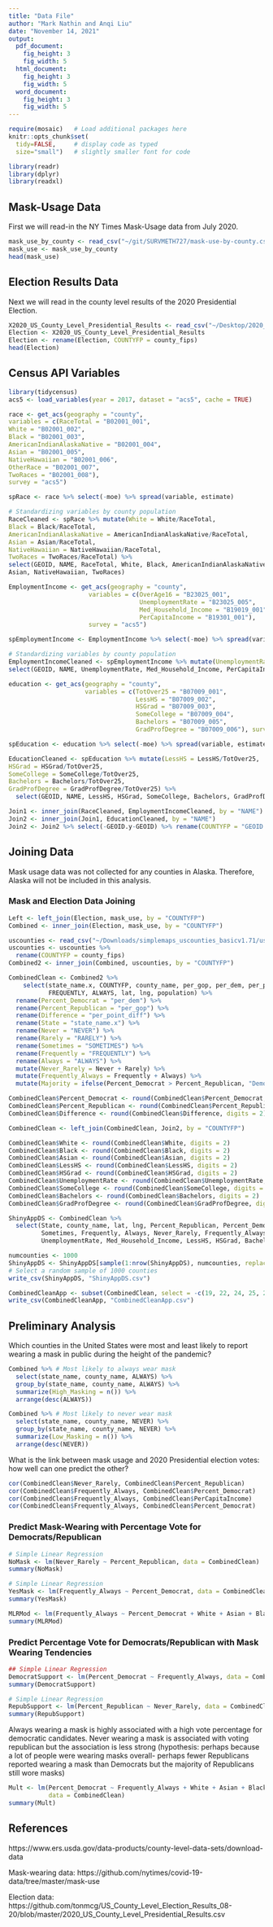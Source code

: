 ```yaml
---
title: "Data File"
author: "Mark Nathin and Anqi Liu"
date: "November 14, 2021"
output: 
  pdf_document:
    fig_height: 3
    fig_width: 5
  html_document:
    fig_height: 3
    fig_width: 5
  word_document:
    fig_height: 3
    fig_width: 5
---
```


```r
require(mosaic)   # Load additional packages here 
knitr::opts_chunk$set(
  tidy=FALSE,     # display code as typed
  size="small")   # slightly smaller font for code
```

```r
library(readr)
library(dplyr)
library(readxl)
```

## Mask-Usage Data 

First we will read-in the NY Times Mask-Usage data from July 2020. 

```r
mask_use_by_county <- read_csv("~/git/SURVMETH727/mask-use-by-county.csv")
mask_use <- mask_use_by_county
head(mask_use)
```

## Election Results Data 

Next we will read in the county level results of the 2020 Presidential Election. 

```r
X2020_US_County_Level_Presidential_Results <- read_csv("~/Desktop/2020_US_County_Level_Presidential_Results.csv")
Election <- X2020_US_County_Level_Presidential_Results
Election <- rename(Election, COUNTYFP = county_fips)
head(Election)
```

## Census API Variables

```r
library(tidycensus)
acs5 <- load_variables(year = 2017, dataset = "acs5", cache = TRUE)
```

```r
race <- get_acs(geography = "county",
variables = c(RaceTotal = "B02001_001",
White = "B02001_002",
Black = "B02001_003",
AmericanIndianAlaskaNative = "B02001_004",
Asian = "B02001_005",
NativeHawaiian = "B02001_006",
OtherRace = "B02001_007",
TwoRaces = "B02001_008"),
survey = "acs5")
```

```r
spRace <- race %>% select(-moe) %>% spread(variable, estimate)
```

```r
# Standardizing variables by county population
RaceCleaned <- spRace %>% mutate(White = White/RaceTotal,
Black = Black/RaceTotal,
AmericanIndianAlaskaNative = AmericanIndianAlaskaNative/RaceTotal,
Asian = Asian/RaceTotal,
NativeHawaiian = NativeHawaiian/RaceTotal,
TwoRaces = TwoRaces/RaceTotal) %>%
select(GEOID, NAME, RaceTotal, White, Black, AmericanIndianAlaskaNative,
Asian, NativeHawaiian, TwoRaces)
```

```r
EmploymentIncome <- get_acs(geography = "county",
                      variables = c(OverAge16 = "B23025_001",
                                    UnemploymentRate = "B23025_005",
                                    Med_Household_Income = "B19019_001",
                                    PerCapitaIncome = "B19301_001"),
                      survey = "acs5")
```

```r
spEmploymentIncome <- EmploymentIncome %>% select(-moe) %>% spread(variable, estimate)
```

```r
# Standardizing variables by county population
EmploymentIncomeCleaned <- spEmploymentIncome %>% mutate(UnemploymentRate = UnemploymentRate/OverAge16) %>%
select(GEOID, NAME, UnemploymentRate, Med_Household_Income, PerCapitaIncome)
```

```r
education <- get_acs(geography = "county",
                     variables = c(TotOver25 = "B07009_001", 
                                   LessHS = "B07009_002", 
                                   HSGrad = "B07009_003",
                                   SomeCollege = "B07009_004", 
                                   Bachelors = "B07009_005", 
                                   GradProfDegree = "B07009_006"), survey = "acs5")
```

```r
spEducation <- education %>% select(-moe) %>% spread(variable, estimate)
```

```r
EducationCleaned <- spEducation %>% mutate(LessHS = LessHS/TotOver25,
HSGrad = HSGrad/TotOver25,
SomeCollege = SomeCollege/TotOver25,
Bachelors = Bachelors/TotOver25,
GradProfDegree = GradProfDegree/TotOver25) %>%
  select(GEOID, NAME, LessHS, HSGrad, SomeCollege, Bachelors, GradProfDegree)
```

```r
Join1 <- inner_join(RaceCleaned, EmploymentIncomeCleaned, by = "NAME")
Join2 <- inner_join(Join1, EducationCleaned, by = "NAME")
Join2 <- Join2 %>% select(-GEOID.y-GEOID) %>% rename(COUNTYFP = "GEOID.x")
```


## Joining Data

Mask usage data was not collected for any counties in Alaska. Therefore, Alaska will not be included in this analysis. 

### Mask and Election Data Joining

```r
Left <- left_join(Election, mask_use, by = "COUNTYFP")
Combined <- inner_join(Election, mask_use, by = "COUNTYFP")
```

```r
uscounties <- read_csv("~/Downloads/simplemaps_uscounties_basicv1.71/uscounties.csv")
uscounties <- uscounties %>%
  rename(COUNTYFP = county_fips)
Combined2 <- inner_join(Combined, uscounties, by = "COUNTYFP")
```

```r
CombinedClean <- Combined2 %>%
    select(state_name.x, COUNTYFP, county_name, per_gop, per_dem, per_point_diff, NEVER, RARELY, SOMETIMES, 
           FREQUENTLY, ALWAYS, lat, lng, population) %>%
  rename(Percent_Democrat = "per_dem") %>%
  rename(Percent_Republican = "per_gop") %>%
  rename(Difference = "per_point_diff") %>%
  rename(State = "state_name.x") %>%
  rename(Never = "NEVER") %>%
  rename(Rarely = "RARELY") %>%
  rename(Sometimes = "SOMETIMES") %>%
  rename(Frequently = "FREQUENTLY") %>%
  rename(Always = "ALWAYS") %>%
  mutate(Never_Rarely = Never + Rarely) %>%
  mutate(Frequently_Always = Frequently + Always) %>%
  mutate(Majority = ifelse(Percent_Democrat > Percent_Republican, "Democrat", "Republican"))

CombinedClean$Percent_Democrat <- round(CombinedClean$Percent_Democrat, digits = 2)
CombinedClean$Percent_Republican <- round(CombinedClean$Percent_Republican, digits = 2)
CombinedClean$Difference <- round(CombinedClean$Difference, digits = 2)

CombinedClean <- left_join(CombinedClean, Join2, by = "COUNTYFP")

CombinedClean$White <- round(CombinedClean$White, digits = 2)
CombinedClean$Black <- round(CombinedClean$Black, digits = 2)
CombinedClean$Asian <- round(CombinedClean$Asian, digits = 2)
CombinedClean$LessHS <- round(CombinedClean$LessHS, digits = 2)
CombinedClean$HSGrad <- round(CombinedClean$HSGrad, digits = 2)
CombinedClean$UnemploymentRate <- round(CombinedClean$UnemploymentRate, digits = 4)
CombinedClean$SomeCollege <- round(CombinedClean$SomeCollege, digits = 2)
CombinedClean$Bachelors <- round(CombinedClean$Bachelors, digits = 2)
CombinedClean$GradProfDegree <- round(CombinedClean$GradProfDegree, digits = 2)
```


```r
ShinyAppDS <- CombinedClean %>% 
  select(State, county_name, lat, lng, Percent_Republican, Percent_Democrat, Difference, Never, Rarely, 
         Sometimes, Frequently, Always, Never_Rarely, Frequently_Always, Majority, White, Black,
         UnemploymentRate, Med_Household_Income, LessHS, HSGrad, Bachelors, GradProfDegree)

numcounties <- 1000
ShinyAppDS <- ShinyAppDS[sample(1:nrow(ShinyAppDS), numcounties, replace=FALSE),] 
# Select a random sample of 1000 counties
write_csv(ShinyAppDS, "ShinyAppDS.csv")

CombinedCleanApp <- subset(CombinedClean, select = -c(19, 22, 24, 25, 28, 29, 32))
write_csv(CombinedCleanApp, "CombinedCleanApp.csv")
```




## Preliminary Analysis

Which counties in the United States were most and least likely to report wearing a mask in public during the height of the pandemic?

```r
Combined %>% # Most likely to always wear mask
  select(state_name, county_name, ALWAYS) %>%
  group_by(state_name, county_name, ALWAYS) %>%
  summarize(High_Masking = n()) %>%
  arrange(desc(ALWAYS))

Combined %>% # Most likely to never wear mask
  select(state_name, county_name, NEVER) %>%
  group_by(state_name, county_name, NEVER) %>%
  summarize(Low_Masking = n()) %>%
  arrange(desc(NEVER))
```


What is the link between mask usage and 2020 Presidential election votes: how well can one predict the other?  

```r
cor(CombinedClean$Never_Rarely, CombinedClean$Percent_Republican)
cor(CombinedClean$Frequently_Always, CombinedClean$Percent_Democrat)
cor(CombinedClean$Frequently_Always, CombinedClean$PerCapitaIncome)
cor(CombinedClean$Frequently_Always, CombinedClean$Percent_Democrat)
```


### Predict Mask-Wearing with Percentage Vote for Democrats/Republican

```r
# Simple Linear Regression
NoMask <- lm(Never_Rarely ~ Percent_Republican, data = CombinedClean)
summary(NoMask)
```

```r
# Simple Linear Regression
YesMask <- lm(Frequently_Always ~ Percent_Democrat, data = CombinedClean)
summary(YesMask)
```



```r
MLRMod <- lm(Frequently_Always ~ Percent_Democrat + White + Asian + Black + PerCapitaIncome + Bachelors, data = CombinedClean)
summary(MLRMod)
```


### Predict Percentage Vote for Democrats/Republican with Mask Wearing Tendencies

```r
## Simple Linear Regression
DemocratSupport <- lm(Percent_Democrat ~ Frequently_Always, data = CombinedClean)
summary(DemocratSupport)
```

```r
# Simple Linear Regression
RepubSupport <- lm(Percent_Republican ~ Never_Rarely, data = CombinedClean)
summary(RepubSupport)
```

Always wearing a mask is highly associated with a high vote percentage for democratic candidates. Never wearing a mask is associated with voting republican but the association is less strong (hypothesis: perhaps because a lot of people were wearing masks overall- perhaps fewer Republicans reported wearing a mask than Democrats but the majority of Republicans still wore masks)


```r
Mult <- lm(Percent_Democrat ~ Frequently_Always + White + Asian + Black + PerCapitaIncome + Bachelors, 
           data = CombinedClean)
summary(Mult)
```








## References

https://www.ers.usda.gov/data-products/county-level-data-sets/download-data

Mask-wearing data: https://github.com/nytimes/covid-19-data/tree/master/mask-use

Election data: https://github.com/tonmcg/US_County_Level_Election_Results_08-20/blob/master/2020_US_County_Level_Presidential_Results.csv







